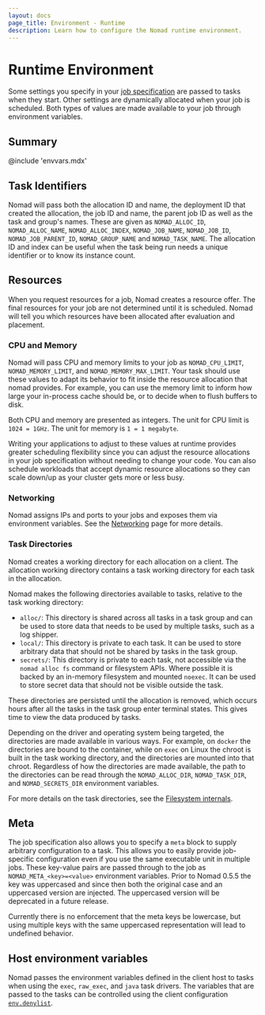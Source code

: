 ```yaml
---
layout: docs
page_title: Environment - Runtime
description: Learn how to configure the Nomad runtime environment.
---
```


# Runtime Environment

Some settings you specify in your [job specification][jobspec] are passed to tasks when they start. Other settings are dynamically allocated when your job is scheduled. Both types of values are made available to your job through environment variables.

## Summary

@include 'envvars.mdx'

## Task Identifiers

Nomad will pass both the allocation ID and name, the deployment ID that created
the allocation, the job ID and name, the parent job ID as well as
the task and group's names. These are given as `NOMAD_ALLOC_ID`, `NOMAD_ALLOC_NAME`,
`NOMAD_ALLOC_INDEX`, `NOMAD_JOB_NAME`, `NOMAD_JOB_ID`,
`NOMAD_JOB_PARENT_ID`, `NOMAD_GROUP_NAME` and `NOMAD_TASK_NAME`. The allocation ID
and index can be useful when the task being run needs a unique identifier or to
know its instance count.

## Resources

When you request resources for a job, Nomad creates a resource offer. The final
resources for your job are not determined until it is scheduled. Nomad will
tell you which resources have been allocated after evaluation and placement.

### CPU and Memory

Nomad will pass CPU and memory limits to your job as `NOMAD_CPU_LIMIT`,
`NOMAD_MEMORY_LIMIT`, and `NOMAD_MEMORY_MAX_LIMIT`. Your task should use these
values to adapt its behavior to fit inside the resource allocation that nomad
provides. For example, you can use the memory limit to inform how large your
in-process cache should be, or to decide when to flush buffers to disk.

Both CPU and memory are presented as integers. The unit for CPU limit is
`1024 = 1GHz`. The unit for memory is `1 = 1 megabyte`.

Writing your applications to adjust to these values at runtime provides greater
scheduling flexibility since you can adjust the resource allocations in your
job specification without needing to change your code. You can also schedule workloads
that accept dynamic resource allocations so they can scale down/up as your
cluster gets more or less busy.

### Networking

Nomad assigns IPs and ports to your jobs and exposes them via environment
variables. See the [Networking](/nomad/docs/job-specification/network) page for more
details.

### Task Directories

Nomad creates a working directory for each allocation on a client. The
allocation working directory contains a task working directory for each task
in the allocation.

Nomad makes the following directories available to tasks, relative to the task
working directory:

- `alloc/`: This directory is shared across all tasks in a task group and can be
  used to store data that needs to be used by multiple tasks, such as a log
  shipper.
- `local/`: This directory is private to each task. It can be used to store
  arbitrary data that should not be shared by tasks in the task group.
- `secrets/`: This directory is private to each task, not accessible via the
  `nomad alloc fs` command or filesystem APIs. Where possible it is backed by an
  in-memory filesystem and mounted `noexec`. It can be used to store secret data
  that should not be visible outside the task.

These directories are persisted until the allocation is removed, which occurs
hours after all the tasks in the task group enter terminal states. This gives
time to view the data produced by tasks.

Depending on the driver and operating system being targeted, the directories
are made available in various ways. For example, on `docker` the directories
are bound to the container, while on `exec` on Linux the chroot is built in
the task working directory, and the directories are mounted into that
chroot. Regardless of how the directories are made available, the path to the
directories can be read through the `NOMAD_ALLOC_DIR`, `NOMAD_TASK_DIR`, and
`NOMAD_SECRETS_DIR` environment variables.

For more details on the task directories, see the [Filesystem internals][].

## Meta

The job specification also allows you to specify a `meta` block to supply arbitrary
configuration to a task. This allows you to easily provide job-specific
configuration even if you use the same executable unit in multiple jobs. These
key-value pairs are passed through to the job as `NOMAD_META_<key>=<value>`
environment variables. Prior to Nomad 0.5.5 the key was uppercased and since
then both the original case and an uppercased version are injected. The
uppercased version will be deprecated in a future release.

Currently there is no enforcement that the meta keys be lowercase, but using
multiple keys with the same uppercased representation will lead to undefined
behavior.

## Host environment variables

Nomad passes the environment variables defined in the client host to tasks when
using the `exec`, `raw_exec`, and `java` task drivers. The variables that are
passed to the tasks can be controlled using the client configuration
[`env.denylist`][].

[jobspec]: /nomad/docs/job-specification 'Nomad Job Specification'
[vault]: /nomad/docs/integrations/vault-integration 'Nomad Vault Integration'
[filesystem internals]: /nomad/docs/concepts/filesystem
[`env.denylist`]: /nomad/docs/configuration/client#env-denylist
